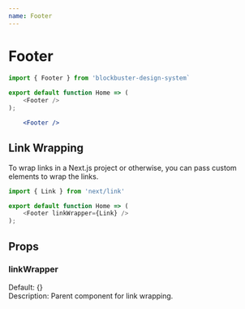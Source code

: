 ```yaml
---
name: Footer
---
```


# Footer


<Footer />

```js
import { Footer } from 'blockbuster-design-system`
    
export default function Home => (
    <Footer />
);
```

```jsx live=true
    <Footer />
```


## Link Wrapping
To wrap links in a Next.js project or otherwise, you can pass custom elements to wrap the links.
```js
import { Link } from 'next/link'

export default function Home => (
    <Footer linkWrapper={Link} />
);
```

## Props

### linkWrapper
Default: {} <br />
Description: Parent component for link wrapping.
